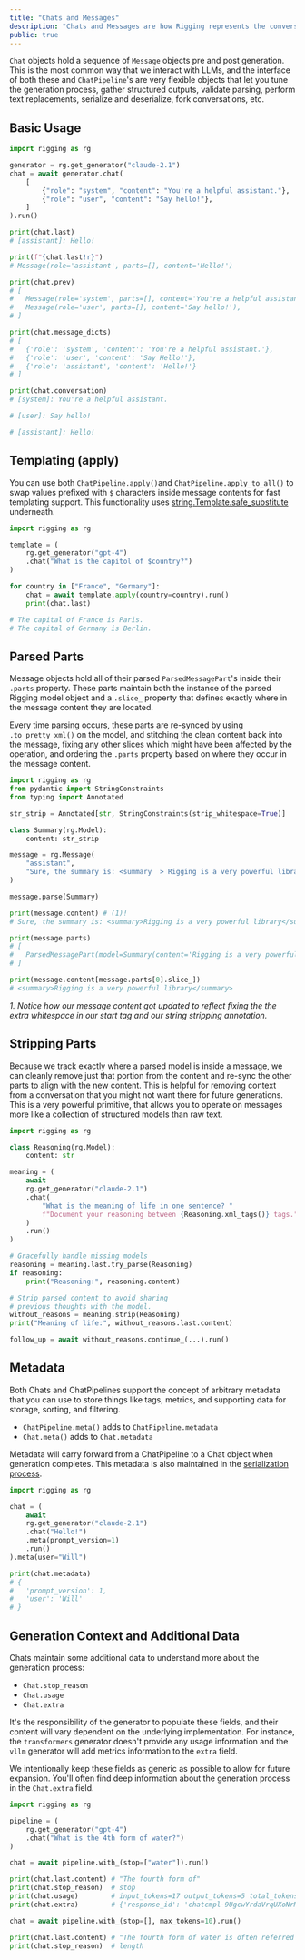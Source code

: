 ```yaml
---
title: "Chats and Messages"
description: "Chats and Messages are how Rigging represents the conversation with a model." 
public: true
---
```


`Chat` objects hold a sequence of `Message` objects pre and post generation. This is the most common way that we interact with LLMs,  and the interface of both these and `ChatPipeline`'s are very flexible objects that let you tune the generation process, gather structured outputs, validate parsing, perform text replacements, serialize and deserialize, fork conversations, etc.

## Basic Usage

```python
import rigging as rg

generator = rg.get_generator("claude-2.1")
chat = await generator.chat(
    [
        {"role": "system", "content": "You're a helpful assistant."},
        {"role": "user", "content": "Say hello!"},
    ]
).run()

print(chat.last)
# [assistant]: Hello!

print(f"{chat.last!r}")
# Message(role='assistant', parts=[], content='Hello!')

print(chat.prev)
# [
#   Message(role='system', parts=[], content='You're a helpful assistant.'),
#   Message(role='user', parts=[], content='Say hello!'),
# ]

print(chat.message_dicts)
# [
#   {'role': 'system', 'content': 'You're a helpful assistant.'},
#   {'role': 'user', 'content': 'Say Hello!'},
#   {'role': 'assistant', 'content': 'Hello!'}
# ]

print(chat.conversation)
# [system]: You're a helpful assistant.

# [user]: Say hello!

# [assistant]: Hello!
```

## Templating (apply)

You can use both `ChatPipeline.apply()`and `ChatPipeline.apply_to_all()` to swap values prefixed with `$` characters inside message contents for fast templating support. This functionality uses [string.Template.safe_substitute](https://docs.python.org/3/library/string.html#string.Template.safe_substitute) underneath.

```python
import rigging as rg

template = (
    rg.get_generator("gpt-4")
    .chat("What is the capitol of $country?")
)

for country in ["France", "Germany"]:
    chat = await template.apply(country=country).run()
    print(chat.last)

# The capital of France is Paris.
# The capital of Germany is Berlin.
```

## Parsed Parts

Message objects hold all of their parsed `ParsedMessagePart`'s inside their `.parts` property. These parts maintain both the instance of the parsed Rigging model object and a `.slice_` property that defines exactly where in the message content they are located.

Every time parsing occurs, these parts are re-synced by using `.to_pretty_xml()` on the model, and stitching the clean content back into the message, fixing any other slices which might have been affected by the operation, and ordering the `.parts` property based on where they occur in the message content.

```python
import rigging as rg
from pydantic import StringConstraints
from typing import Annotated

str_strip = Annotated[str, StringConstraints(strip_whitespace=True)]

class Summary(rg.Model):
    content: str_strip

message = rg.Message(
    "assistant",
    "Sure, the summary is: <summary  > Rigging is a very powerful library </summary>. I hope that helps!"
)

message.parse(Summary)

print(message.content) # (1)!
# Sure, the summary is: <summary>Rigging is a very powerful library</summary>. I hope that helps!

print(message.parts)
# [
#   ParsedMessagePart(model=Summary(content='Rigging is a very powerful library'), slice_=slice(22, 75, None))
# ]

print(message.content[message.parts[0].slice_])
# <summary>Rigging is a very powerful library</summary>
```

*1. Notice how our message content got updated to reflect fixing the the extra whitespace in our start tag and our string stripping annotation.*

## Stripping Parts

Because we track exactly where a parsed model is inside a message, we can cleanly remove just that portion from the content and re-sync the other parts to align with the new content. This is helpful for removing context from a conversation that you might not want there for future generations. This is a very powerful primitive, that allows you to operate on messages more like a collection of structured models than raw text.

```python
import rigging as rg

class Reasoning(rg.Model):
    content: str

meaning = (
    await
    rg.get_generator("claude-2.1")
    .chat(
        "What is the meaning of life in one sentence? "
        f"Document your reasoning between {Reasoning.xml_tags()} tags.",
    )
    .run()
)

# Gracefully handle missing models
reasoning = meaning.last.try_parse(Reasoning)
if reasoning:
    print("Reasoning:", reasoning.content)

# Strip parsed content to avoid sharing
# previous thoughts with the model.
without_reasons = meaning.strip(Reasoning)
print("Meaning of life:", without_reasons.last.content)

follow_up = await without_reasons.continue_(...).run()
```

## Metadata

Both Chats and ChatPipelines support the concept of arbitrary metadata that you can use to
store things like tags, metrics, and supporting data for storage, sorting, and filtering.

- `ChatPipeline.meta()` adds to `ChatPipeline.metadata`
- `Chat.meta()` adds to `Chat.metadata`

Metadata will carry forward from a ChatPipeline to a Chat object when generation completes. This
metadata is also maintained in the [serialization process](serialization.md).

```python
import rigging as rg

chat = (
    await
    rg.get_generator("claude-2.1")
    .chat("Hello!")
    .meta(prompt_version=1)
    .run()
).meta(user="Will")

print(chat.metadata)
# {
#   'prompt_version': 1, 
#   'user': 'Will'
# }
```

## Generation Context and Additional Data

Chats maintain some additional data to understand more about the generation process:

- `Chat.stop_reason`
- `Chat.usage`
- `Chat.extra`

It's the responsibility of the generator to populate these fields, and their content will vary dependent on the underlying implementation. For instance, the `transformers` generator doesn't provide any usage information and the `vllm` generator will add metrics information to the `extra` field.

We intentionally keep these fields as generic as possible to allow for future expansion. You'll often find deep information about the generation process in the `Chat.extra` field.

```python
import rigging as rg

pipeline = (
    rg.get_generator("gpt-4")
    .chat("What is the 4th form of water?")
)

chat = await pipeline.with_(stop=["water"]).run()

print(chat.last.content) # "The fourth form of"
print(chat.stop_reason)  # stop
print(chat.usage)        # input_tokens=17 output_tokens=5 total_tokens=22
print(chat.extra)        # {'response_id': 'chatcmpl-9UgcwYrdaVrqUXoNrMGvgxGQqS04V'}

chat = await pipeline.with_(stop=[], max_tokens=10).run()

print(chat.last.content) # "The fourth form of water is often referred to as"
print(chat.stop_reason)  # length
```